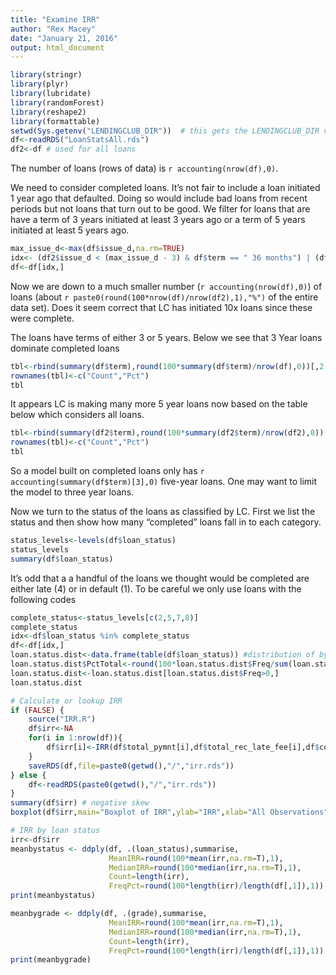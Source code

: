 ```yaml
---
title: "Examine IRR"
author: "Rex Macey"
date: "January 21, 2016"
output: html_document
---
```


```r
library(stringr)
library(plyr)
library(lubridate)
library(randomForest)
library(reshape2)
library(formattable)
setwd(Sys.getenv("LENDINGCLUB_DIR"))  # this gets the LENDINGCLUB_DIR variable defined in the .rProfile file
df<-readRDS("LoanStatsAll.rds")
df2<-df # used for all loans
```
The number of loans (rows of data) is `r accounting(nrow(df),0)`.

We need to consider completed loans. It's not fair to include a loan initiated 1 year ago that defaulted.
Doing so would include bad loans from recent periods but not loans that turn out to be good.
We filter for loans that are have a term of 3 years initiated at least 3 years ago or a term of 5 years
initiated at least 5 years ago.

```r
max_issue_d<-max(df$issue_d,na.rm=TRUE)
idx<- (df2$issue_d < (max_issue_d - 3) & df$term == " 36 months") | (df2$issue_d < (max_issue_d - 5) & df$term == " 60 months")
df<-df[idx,]
```

Now we are down to a much smaller number (`r accounting(nrow(df),0)`) of loans (about `r paste0(round(100*nrow(df)/nrow(df2),1),"%")` of the entire data set).  Does it seem correct that
LC has initiated 10x loans since these were complete.

The loans have terms of either 3 or 5 years.  Below we see that 3 Year loans dominate completed loans
```r
tbl<-rbind(summary(df$term),round(100*summary(df$term)/nrow(df),0))[,2:3]
rownames(tbl)<-c("Count","Pct")
tbl
```
It appears LC is making many more 5 year loans now based on the table below which considers all loans.
```r
tbl<-rbind(summary(df2$term),round(100*summary(df2$term)/nrow(df2),0))[,2:3]
rownames(tbl)<-c("Count","Pct")
tbl
```
So a model built on completed loans only has `r accounting(summary(df$term)[3],0)` five-year loans. One may want to limit the model to three year loans.

Now we turn to the status of the loans as classified by LC. First we list the status and then show how many "completed" loans fall in to each category.
```r
status_levels<-levels(df$loan_status)
status_levels
summary(df$loan_status)
```
It's odd that a a handful of the loans we thought would be completed are either late (4)  or in default (1).
To be careful we only use loans with the following codes
```r
complete_status<-status_levels[c(2,5,7,8)]
complete_status
idx<-df$loan_status %in% complete_status
df<-df[idx,]
loan.status.dist<-data.frame(table(df$loan_status)) #distribution of by loan status
loan.status.dist$PctTotal<-round(100*loan.status.dist$Freq/sum(loan.status.dist$Freq),1)
loan.status.dist<-loan.status.dist[loan.status.dist$Freq>0,]
loan.status.dist

# Calculate or lookup IRR
if (FALSE) {
    source("IRR.R")
    df$irr<-NA
    for(i in 1:nrow(df)){
        df$irr[i]<-IRR(df$total_pymnt[i],df$total_rec_late_fee[i],df$collection_recovery_fee[i],df$installment[i],df$funded_amnt[i],df$issue_d[i])
    }
    saveRDS(df,file=paste0(getwd(),"/","irr.rds"))    
} else {
    df<-readRDS(paste0(getwd(),"/","irr.rds"))
}
summary(df$irr) # negative skew
boxplot(df$irr,main="Boxplot of IRR",ylab="IRR",xlab="All Observations")

# IRR by loan status
irr<-df$irr
meanbystatus <- ddply(df, .(loan_status),summarise,
                      MeanIRR=round(100*mean(irr,na.rm=T),1),
                      MedianIRR=round(100*median(irr,na.rm=T),1),
                      Count=length(irr),
                      FreqPct=round(100*length(irr)/length(df[,1]),1))
print(meanbystatus)

meanbygrade <- ddply(df, .(grade),summarise,
                      MeanIRR=round(100*mean(irr,na.rm=T),1),
                      MedianIRR=round(100*median(irr,na.rm=T),1),
                      Count=length(irr),
                      FreqPct=round(100*length(irr)/length(df[,1]),1))
print(meanbygrade)
```